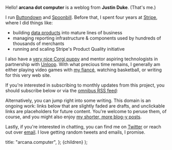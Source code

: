 
Hello! <strong>arcana dot computer</strong> is a weblog from <strong>Justin Duke</strong>. (That's me.)

I run [Buttondown](https://buttondown.email) and [ Spoonbill](https://spoonbill.io). Before that, I spent four years at [Stripe](https://stripe.com), where I did things like:

- building [data products](https://stripe.com/sigma) into mature
  lines of business
- managing reporting infrastructure & components used by hundreds of thousands
  of merchants
- running and scaling Stripe's Product Quality initiative

I also have a [very nice Corgi puppy](https://www.instagram.com/itstellybelly) and mentor aspiring technologists in partnership with [Unloop](https://www.un-loop.org). With what precious time remains, I generally am either playing video games with [my fiancé](https://www.instagram.com/burtonhf/), watching basketball, or writing for this very web site.

If you're
interested in subscribing to monthly updates from this project, you should subscribe below or via the [omnibus RSS feed](/rss/omnibus.xml):

<div className="py-4">
  <SubscribeForm />
</div>

Alternatively, you can jump right into some writing.
This domain is an ongoing work: links below that are slightly faded are drafts, and unclickable links
are placeholders for future content.
You're welcome to peruse them, of course, and you might also enjoy [my shorter, more blog-y posts](/catalogs/snippets).

<TableOfContents />

Lastly, if you're interested in chatting, you can find me on [Twitter](https://twitter.com/jmduke) or reach out over [email](mailto:me@jmduke.com).
I love getting random tweets and emails, I promise.

  title: "arcana.computer",
};
  <MarkdownPage meta={meta}>{children}</MarkdownPage>
);
